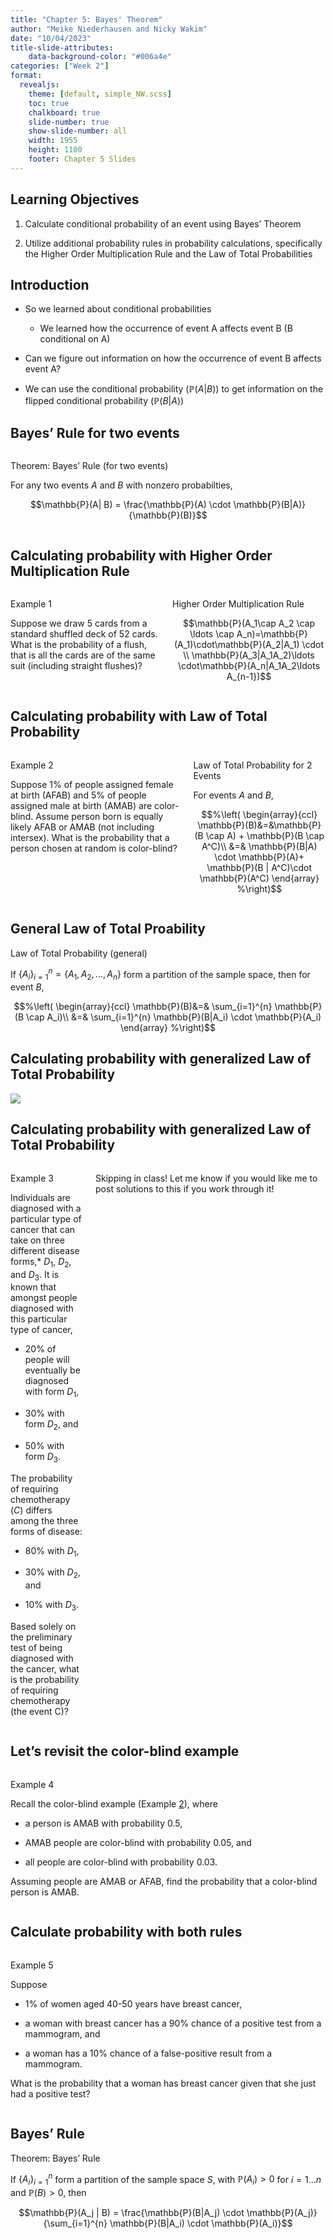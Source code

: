 ```yaml
---
title: "Chapter 5: Bayes' Theorem"
author: "Meike Niederhausen and Nicky Wakim"
date: "10/04/2023"
title-slide-attributes:
    data-background-color: "#006a4e"
categories: ["Week 2"]
format: 
  revealjs:
    theme: [default, simple_NW.scss]
    toc: true
    chalkboard: true
    slide-number: true
    show-slide-number: all
    width: 1955
    height: 1100
    footer: Chapter 5 Slides
---
```


## Learning Objectives

1.  Calculate conditional probability of an event using Bayes' Theorem

2.  Utilize additional probability rules in probability calculations, specifically the Higher Order Multiplication Rule and the Law of Total Probabilities

## Introduction

-   So we learned about conditional probabilities

    -   We learned how the occurrence of event A affects event B (B conditional on A)

-   Can we figure out information on how the occurrence of event B affects event A?

-   We can use the conditional probability ($\mathbb{P}(A|B)$) to get information on the flipped conditional probability ($\mathbb{P}(B|A)$)

## Bayes' Rule for two events

::: columns
::: column
::: theorem
::: thm-title
Theorem: Bayes' Rule (for two events)
:::

::: thm-cont
For any two events $A$ and $B$ with nonzero probabilties,

$$\mathbb{P}(A| B) = 
\frac{\mathbb{P}(A) \cdot \mathbb{P}(B|A)}
{\mathbb{P}(B)}$$
:::
:::
:::
:::

## Calculating probability with Higher Order Multiplication Rule

::: columns
::: column
::: example
::: ex-title
Example 1
:::

::: ex-cont
Suppose we draw 5 cards from a standard shuffled deck of 52 cards. What is the probability of a flush, that is all the cards are of the same suit (including straight flushes)?
:::
:::
:::

::: column
::: fact
::: fact-title
Higher Order Multiplication Rule
:::

::: fact-cont
$$\mathbb{P}(A_1\cap A_2 \cap  \ldots \cap A_n)=\mathbb{P}(A_1)\cdot\mathbb{P}(A_2|A_1) \cdot \\
\mathbb{P}(A_3|A_1A_2)\ldots \cdot\mathbb{P}(A_n|A_1A_2\ldots A_{n-1})$$
:::
:::
:::
:::

## Calculating probability with Law of Total Probability

::: columns
::: column
::: example
::: ex-title
Example 2
:::

::: ex-cont
Suppose 1% of people assigned female at birth (AFAB) and 5% of people assigned male at birth (AMAB) are color-blind. Assume person born is equally likely AFAB or AMAB (not including intersex). What is the probability that a person chosen at random is color-blind?
:::
:::
:::

::: column
::: fact
::: fact-title
Law of Total Probability for 2 Events
:::

::: fact-cont
For events $A$ and $B$,

$$%\left(
\begin{array}{ccl}
\mathbb{P}(B)&=&\mathbb{P}(B \cap A) + \mathbb{P}(B \cap A^C)\\
           &=& \mathbb{P}(B|A) \cdot \mathbb{P}(A)+ \mathbb{P}(B | A^C)\cdot \mathbb{P}(A^C)
\end{array}
%\right)$$
:::
:::
:::
:::

## General Law of Total Proability

::: fact
::: fact-title
Law of Total Probability (general)
:::

::: fact-cont
If $\{A_i\}_{i=1}^{n} = \{A_1, A_2, \ldots, A_n\}$ form a partition of the sample space, then for event $B$,

$$%\left(
\begin{array}{ccl}
\mathbb{P}(B)&=& \sum_{i=1}^{n} \mathbb{P}(B \cap A_i)\\
           &=& \sum_{i=1}^{n} \mathbb{P}(B|A_i) \cdot \mathbb{P}(A_i)
\end{array}
%\right)$$
:::
:::

## Calculating probability with generalized Law of Total Probability {.smaller}

![](/images/Chp_05_ex_03.jpeg){fig-align="center"}

## Calculating probability with generalized Law of Total Probability {visibility="hidden"}

::: columns
::: {.column width="40%"}
::: example
::: ex-title
Example 3
:::

::: ex-cont
Individuals are diagnosed with a particular type of cancer that can take on three different disease forms,\* $D_1$, $D_2$, and $D_3$. It is known that amongst people diagnosed with this particular type of cancer,

-   20% of people will eventually be diagnosed with form $D_1$,

-   30% with form $D_2$, and

-   50% with form $D_3$.

The probability of requiring chemotherapy ($C$) differs among the three forms of disease:

-   80% with $D_1$,

-   30% with $D_2$, and

-   10% with $D_3$.

Based solely on the preliminary test of being diagnosed with the cancer, what is the probability of requiring chemotherapy (the event C)?
:::
:::
:::

::: column
Skipping in class! Let me know if you would like me to post solutions to this if you work through it!
:::
:::

## Let's revisit the color-blind example

::: columns
::: {.column width="40%"}
::: example
::: ex-title
Example 4
:::

::: ex-cont
Recall the color-blind example (Example [2](#Ex_colorblind){reference-type="ref" reference="Ex_colorblind"}), where

-   a person is AMAB with probability 0.5,

-   AMAB people are color-blind with probability 0.05, and

-   all people are color-blind with probability 0.03.

Assuming people are AMAB or AFAB, find the probability that a color-blind person is AMAB.
:::
:::
:::
:::

## Calculate probability with both rules

::: columns
::: {.column width="40%"}
::: example
::: ex-title
Example 5
:::

::: ex-cont
Suppose

-   1% of women aged 40-50 years have breast cancer,

-   a woman with breast cancer has a 90% chance of a positive test from a mammogram, and

-   a woman has a 10% chance of a false-positive result from a mammogram.

What is the probability that a woman has breast cancer given that she just had a positive test?
:::
:::
:::
:::

## Bayes' Rule

::: theorem
::: thm-title
Theorem: Bayes' Rule
:::

::: thm-cont
If $\{A_i\}_{i=1}^{n}$ form a partition of the sample space $S$, with $\mathbb{P}(A_i)>0$ for $i=1\ldots n$ and $\mathbb{P}(B)>0$, then

$$\mathbb{P}(A_j | B) = 
\frac{\mathbb{P}(B|A_j) \cdot \mathbb{P}(A_j)}
{\sum_{i=1}^{n} \mathbb{P}(B|A_i) \cdot \mathbb{P}(A_i)}$$
:::
:::
